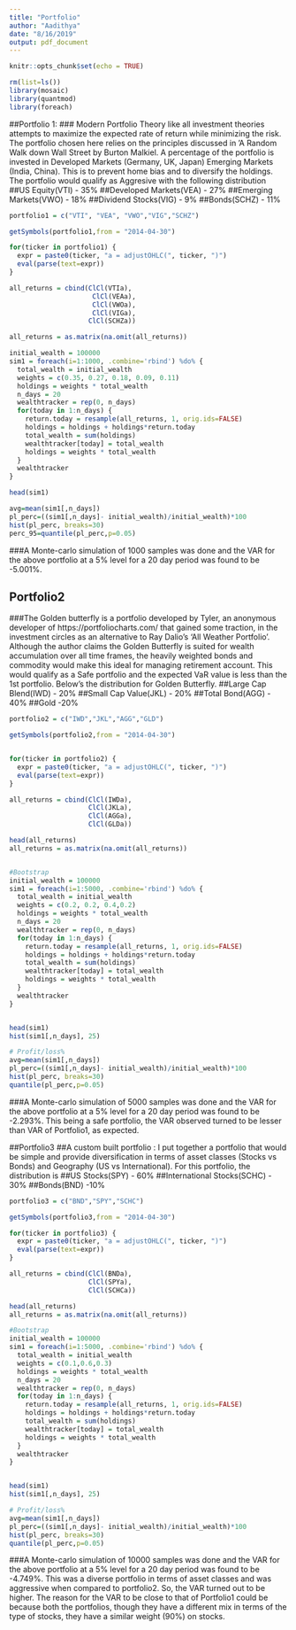 ```yaml
---
title: "Portfolio"
author: "Aadithya"
date: "8/16/2019"
output: pdf_document
---
```


```r
knitr::opts_chunk$set(echo = TRUE)
```

```r
rm(list=ls())
library(mosaic)
library(quantmod)
library(foreach)
```

##Portfolio 1:
### Modern Portfolio Theory like all investment theories attempts to maximize the expected rate of return while minimizing the risk. The portfolio chosen here relies on the principles discussed in 'A Random Walk down Wall Street by Burton Malkiel. A percentage of the portfolio is invested in Developed Markets (Germany, UK, Japan) Emerging Markets (India, China). This is to prevent home bias and to diversify the holdings. The portfolio would qualify as Aggresive with the following distribution
##US Equity(VTI) - 35% 
##Developed Markets(VEA) - 27%
##Emerging Markets(VWO) - 18%
##Dividend Stocks(VIG) - 9%
##Bonds(SCHZ) - 11%

```r
portfolio1 = c("VTI", "VEA", "VWO","VIG","SCHZ")
```

```r
getSymbols(portfolio1,from = "2014-04-30")
```

```r
for(ticker in portfolio1) {
  expr = paste0(ticker, "a = adjustOHLC(", ticker, ")")
  eval(parse(text=expr))
}

all_returns = cbind(ClCl(VTIa),
                     ClCl(VEAa),
                     ClCl(VWOa),
                     ClCl(VIGa),
                    ClCl(SCHZa))

all_returns = as.matrix(na.omit(all_returns))
```

```r
initial_wealth = 100000
sim1 = foreach(i=1:1000, .combine='rbind') %do% {
  total_wealth = initial_wealth
  weights = c(0.35, 0.27, 0.18, 0.09, 0.11)
  holdings = weights * total_wealth
  n_days = 20
  wealthtracker = rep(0, n_days)
  for(today in 1:n_days) {
    return.today = resample(all_returns, 1, orig.ids=FALSE)
    holdings = holdings + holdings*return.today
    total_wealth = sum(holdings)
    wealthtracker[today] = total_wealth
    holdings = weights * total_wealth
  }
  wealthtracker
}

```

```r
head(sim1)
```

```r
avg=mean(sim1[,n_days])
pl_perc=((sim1[,n_days]- initial_wealth)/initial_wealth)*100
hist(pl_perc, breaks=30)
perc_95=quantile(pl_perc,p=0.05)
```
###A Monte-carlo simulation of 1000 samples was done and the VAR for the above portfolio at a 5% level for a 20 day period was found to be -5.001%.

## Portfolio2
###The Golden butterfly is a portfolio developed by Tyler, an anonymous developer of https://portfoliocharts.com/ that gained some traction, in the investment circles as an alternative to Ray Dalio's 'All Weather Portfolio'. Although the author claims the Golden Butterfly is suited for wealth accumulation over all time frames, the heavily weighted bonds and commodity would make this ideal for managing retirement account. This would qualify as a Safe portfolio and the expected VaR value is less than the 1st portfolio. Below's the distribution for Golden Butterfly.
##Large Cap Blend(IWD) - 20%
##Small Cap Value(JKL) - 20%
##Total Bond(AGG) - 40%
##Gold -20% 

```r
portfolio2 = c("IWD","JKL","AGG","GLD")
```

```r
getSymbols(portfolio2,from = "2014-04-30")


for(ticker in portfolio2) {
  expr = paste0(ticker, "a = adjustOHLC(", ticker, ")")
  eval(parse(text=expr))
}

all_returns = cbind(ClCl(IWDa),
                    ClCl(JKLa),
                    ClCl(AGGa),
                    ClCl(GLDa))

head(all_returns)
all_returns = as.matrix(na.omit(all_returns))


#Bootstrap
initial_wealth = 100000
sim1 = foreach(i=1:5000, .combine='rbind') %do% {
  total_wealth = initial_wealth
  weights = c(0.2, 0.2, 0.4,0.2)
  holdings = weights * total_wealth
  n_days = 20
  wealthtracker = rep(0, n_days)
  for(today in 1:n_days) {
    return.today = resample(all_returns, 1, orig.ids=FALSE)
    holdings = holdings + holdings*return.today
    total_wealth = sum(holdings)
    wealthtracker[today] = total_wealth
    holdings = weights * total_wealth
  }
  wealthtracker
}


head(sim1)
hist(sim1[,n_days], 25)

```

```r
# Profit/loss%
avg=mean(sim1[,n_days])
pl_perc=((sim1[,n_days]- initial_wealth)/initial_wealth)*100
hist(pl_perc, breaks=30)
quantile(pl_perc,p=0.05)
```

###A Monte-carlo simulation of 5000 samples was done and the VAR for the above portfolio at a 5% level for a 20 day period was found to be -2.293%. This being a safe portfolio, the VAR observed turned to be lesser than VAR of Portfolio1, as expected.

##Portfolio3
##A custom built portfolio : I put together a portfolio that would be simple and provide diversification in terms of asset classes (Stocks vs Bonds) and Geography (US vs International). For this portfolio, the distribution is
##US Stocks(SPY) - 60%
##International Stocks(SCHC) - 30%
##Bonds(BND) -10% 

```r
portfolio3 = c("BND","SPY","SCHC") 
```

```r
getSymbols(portfolio3,from = "2014-04-30")

for(ticker in portfolio3) {
  expr = paste0(ticker, "a = adjustOHLC(", ticker, ")")
  eval(parse(text=expr))
}

all_returns = cbind(ClCl(BNDa),
                    ClCl(SPYa),
                    ClCl(SCHCa))

head(all_returns)
all_returns = as.matrix(na.omit(all_returns))

#Bootstrap
initial_wealth = 100000
sim1 = foreach(i=1:5000, .combine='rbind') %do% {
  total_wealth = initial_wealth
  weights = c(0.1,0.6,0.3)
  holdings = weights * total_wealth
  n_days = 20
  wealthtracker = rep(0, n_days)
  for(today in 1:n_days) {
    return.today = resample(all_returns, 1, orig.ids=FALSE)
    holdings = holdings + holdings*return.today
    total_wealth = sum(holdings)
    wealthtracker[today] = total_wealth
    holdings = weights * total_wealth
  }
  wealthtracker
}


head(sim1)
hist(sim1[,n_days], 25)
```

```r
# Profit/loss%
avg=mean(sim1[,n_days])
pl_perc=((sim1[,n_days]- initial_wealth)/initial_wealth)*100
hist(pl_perc, breaks=30)
quantile(pl_perc,p=0.05)
```

###A Monte-carlo simulation of 10000 samples was done and the VAR for the above portfolio at a 5% level for a 20 day period was found to be -4.749%. This was a diverse portfolio in terms of asset classes and was aggressive when compared to portfolio2. So, the VAR turned out to be higher. The reason for the VAR to be close to that of Portfolio1 could be because both the portfolios, though they have a different mix in terms of the type of stocks, they have a similar weight (90%) on stocks.
